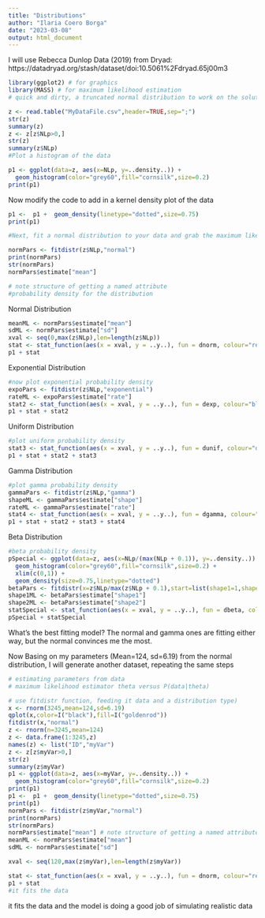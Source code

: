 ```yaml
---
title: "Distributions"
author: "Ilaria Coero Borga"
date: "2023-03-08"
output: html_document
---
```



I will use Rebecca Dunlop Data (2019) from Dryad: https://datadryad.org/stash/dataset/doi:10.5061%2Fdryad.65j00m3 


```r
library(ggplot2) # for graphics
library(MASS) # for maximum likelihood estimation
# quick and dirty, a truncated normal distribution to work on the solution set
```


```r
z <- read.table("MyDataFile.csv",header=TRUE,sep=";")
str(z)
summary(z)
z <- z[z$NLp>0,]
str(z)
summary(z$NLp)
#Plot a histogram of the data
```


```r
p1 <- ggplot(data=z, aes(x=NLp, y=..density..)) +
  geom_histogram(color="grey60",fill="cornsilk",size=0.2)
print(p1)
```
Now modify the code to add in a kernel density plot of the data
```r
p1 <-  p1 +  geom_density(linetype="dotted",size=0.75)
print(p1)

#Next, fit a normal distribution to your data and grab the maximum likelihood estimators of the two parameters of the normal, the mean and the variance

normPars <- fitdistr(z$NLp,"normal")
print(normPars)
str(normPars)
normPars$estimate["mean"] 

# note structure of getting a named attribute
#probability density for the distribution
```
Normal Distribution 
```r
meanML <- normPars$estimate["mean"]
sdML <- normPars$estimate["sd"]
xval <- seq(0,max(z$NLp),len=length(z$NLp))
stat <- stat_function(aes(x = xval, y = ..y..), fun = dnorm, colour="red", n = length(z$NLp), args = list(mean = meanML, sd = sdML))
p1 + stat
```
Exponential Distribution
```r
#now plot exponential probability density 
expoPars <- fitdistr(z$NLp,"exponential")
rateML <- expoPars$estimate["rate"]
stat2 <- stat_function(aes(x = xval, y = ..y..), fun = dexp, colour="blue", n = length(z$NLp), args = list(rate=rateML))
p1 + stat + stat2
```
Uniform Distribution 
```r
#plot uniform probability density 
stat3 <- stat_function(aes(x = xval, y = ..y..), fun = dunif, colour="darkgreen", n = length(z$NLp), args = list(min=min(z$NLp), max=max(z$NLp)))
p1 + stat + stat2 + stat3
```
Gamma Distribution 
```r
#plot gamma probability density 
gammaPars <- fitdistr(z$NLp,"gamma")
shapeML <- gammaPars$estimate["shape"]
rateML <- gammaPars$estimate["rate"]
stat4 <- stat_function(aes(x = xval, y = ..y..), fun = dgamma, colour="brown", n = length(z$NLp), args = list(shape=shapeML, rate=rateML))
p1 + stat + stat2 + stat3 + stat4
```
Beta Distribution 
```r
#beta probability density 
pSpecial <- ggplot(data=z, aes(x=NLp/(max(NLp + 0.1)), y=..density..)) +
  geom_histogram(color="grey60",fill="cornsilk",size=0.2) + 
  xlim(c(0,1)) +
  geom_density(size=0.75,linetype="dotted")
betaPars <- fitdistr(x=z$NLp/max(z$NLp + 0.1),start=list(shape1=1,shape2=2),"beta")
shape1ML <- betaPars$estimate["shape1"]
shape2ML <- betaPars$estimate["shape2"]
statSpecial <- stat_function(aes(x = xval, y = ..y..), fun = dbeta, colour="orchid", n = length(z$NLp), args = list(shape1=shape1ML,shape2=shape2ML))
pSpecial + statSpecial
```

What's the best fitting model? The normal and gamma ones are fitting either way, but the normal convinces me the most. 

Now Basing on my parameters (Mean=124, sd=6.19) from the normal distribution, I will generate another dataset, repeating the same steps 

```r
# estimating parameters from data
# maximum likelihood estimator theta versus P(data|theta)

# use fitdistr function, feeding it data and a distribution type)
x <- rnorm(3245,mean=124,sd=6.19)
qplot(x,color=I("black"),fill=I("goldenrod"))
fitdistr(x,"normal")
z <- rnorm(n=3245,mean=124)
z <- data.frame(1:3245,z)
names(z) <- list("ID","myVar")
z <- z[z$myVar>0,]
str(z)
summary(z$myVar)
p1 <- ggplot(data=z, aes(x=myVar, y=..density..)) +
  geom_histogram(color="grey60",fill="cornsilk",size=0.2)
print(p1)
p1 <-  p1 +  geom_density(linetype="dotted",size=0.75)
print(p1)
normPars <- fitdistr(z$myVar,"normal")
print(normPars)
str(normPars)
normPars$estimate["mean"] # note structure of getting a named attribute
meanML <- normPars$estimate["mean"]
sdML <- normPars$estimate["sd"]

xval <- seq(120,max(z$myVar),len=length(z$myVar))

stat <- stat_function(aes(x = xval, y = ..y..), fun = dnorm, colour="red", n = length(z$myVar), args = list(mean = meanML, sd = sdML))
p1 + stat
#it fits the data 
```
it fits the data and the model is doing a good job of simulating realistic data 
